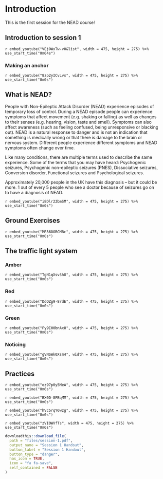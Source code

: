 # Introduction

This is the first session for the NEAD course!

## Introduction to session 1 {-}

`r embed_youtube("VEjOWxTw-v0&list", width = 475, height = 275) %>% use_start_time("0m04s")`

### Making an anchor {-}

`r embed_youtube("8zp2yICvLvs", width = 475, height = 275) %>% use_start_time("0m0s")`

## What is NEAD? {-}

People with Non-Epileptic Attack Disorder (NEAD) experience episodes of temporary loss of control. During a NEAD episode people can experience symptoms that affect movement (e.g. shaking or falling) as well as changes to their senses (e.g. hearing, vision, taste and smell). Symptoms can also affect awareness (such as feeling confused, being unresponsive or blacking out). NEAD is a natural response to danger and is not an indication that something is medically wrong or that there is damage to the brain or nervous system. Different people experience different symptoms and NEAD symptoms often change over time.

Like many conditions, there are multiple terms used to describe the same experience. Some of the terms that you may have heard: Psychogenic seizures, 
Psychogenic non-epileptic seizures (PNES), Dissociative seizures, Conversion disorder, Functional seizures and Psychological seizures.

Approximately 20,000 people in the UK have this diagnosis – but it could be more. 1 out of every 5 people who see a doctor because of seizures go on to have a diagnosis of NEAD.

`r embed_youtube("i8Dlr22bmSM", width = 475, height = 275) %>% use_start_time("0m0s")`

## Ground Exercises {-}

`r embed_youtube("MR36OORCM8c", width = 475, height = 275) %>% use_start_time("0m0s")`

## The traffic light system {-}
### Amber {-}
`r embed_youtube("TgN1qXsvShU", width = 475, height = 275) %>% use_start_time("0m0s")`

### Red {-}
`r embed_youtube("DdOZg9-8rdE", width = 475, height = 275) %>% use_start_time("0m0s")`

### Green {-}
`r embed_youtube("Fy9IH0bnAx8", width = 475, height = 275) %>% use_start_time("0m0s")`

### Noticing {-}
`r embed_youtube("gVNSWk0Xsm4", width = 475, height = 275) %>% use_start_time("0m0s")`

## Practices {-}

`r embed_youtube("oz97p0y5MeA", width = 475, height = 275) %>% use_start_time("0m0s")`

`r embed_youtube("BX0D-8FBqMM", width = 475, height = 275) %>% use_start_time("0m0s")`

`r embed_youtube("hVc5rqY6wzg", width = 475, height = 275) %>% use_start_time("0m0s")`

`r embed_youtube("zVIOWVfTs", width = 475, height = 275) %>% use_start_time("0m0s")`

```r
downloadthis::download_file(
  path = "files/session-1.pdf",
  output_name = "Session 1 Handout",
  button_label = "Session 1 Handout",
  button_type = "danger",
  has_icon = TRUE,
  icon = "fa fa-save",
  self_contained = FALSE
)
```

